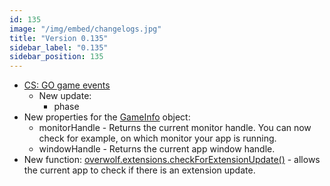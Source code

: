 ```yaml
---
id: 135
image: "/img/embed/changelogs.jpg"
title: "Version 0.135"
sidebar_label: "0.135"
sidebar_position: 135
---
```


* [CS: GO game events](/api/games/events/counter-strike-global-offensive#docsNav)
  * New update:
    * phase
* New properties for the [GameInfo](/api/games#gameinfo-object) object:
  * monitorHandle - Returns the current monitor handle. You can now check for example, on which monitor your app is running.
  * windowHandle - Returns the current app window handle.
* New function: [overwolf.extensions.checkForExtensionUpdate()](/api/extensions#checkforextensionupdatecallback) -  allows the current app to check if there is an extension update.

